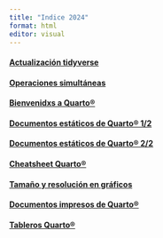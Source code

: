 ```yaml
---
title: "Indice 2024"
format: html
editor: visual
---
```


#### [Actualización tidyverse](https://cballejo.github.io/2024/Encuentro1)

#### [Operaciones simultáneas](https://cballejo.github.io/2024/Encuentro2)

#### [Bienvenidxs a Quarto®](https://cballejo.github.io/2024/Encuentro3)

#### [Documentos estáticos de Quarto® 1/2](https://cballejo.github.io/2024/Encuentro4)

#### [Documentos estáticos de Quarto® 2/2](https://cballejo.github.io/2024/Encuentro5)

#### [Cheatsheet Quarto®](https://cballejo.github.io/2024/Quarto)

#### [Tamaño y resolución en gráficos](https://cballejo.github.io/2024/Resolucion)

#### [Documentos impresos de Quarto®](https://cballejo.github.io/2024/Encuentro6)

#### [Tableros Quarto®](https://cballejo.github.io/2024/Encuentro7)
